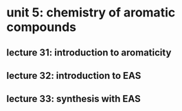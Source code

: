 # unit 5: chemistry of aromatic compounds


## lecture 31: introduction to aromaticity

## lecture 32: introduction to EAS
## lecture 33: synthesis with EAS